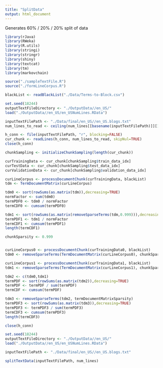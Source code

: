 ```yaml
---
title: "SplitData"
output: html_document
---
```

Generates 60% / 20% / 20% split of data

```r
library(rJava)
library(RWeka)
library(R.utils)
library(stringi)
library(stringr)
library(shiny)
library(textcat)
library(tm)
library(markovchain)

source("./sampleTextFile.R")
source("./formLineCorpus.R")

blackList <- readBlackList("./Data/Terms-to-Block.csv")
```

```r
set.seed(18244)
outputTextFileDirectory <- "./OutputData//en_US/"
load("./OutputData//en_US/en_USNumLines.RData")

inputTextFilePath <- "./Data/final/en_US//en_US.blogs.txt"
num_lines_to_read <- ceiling(num_lines[[basename(inputTextFilePath)]][1]/100)

h_conn <- file(inputTextFilePath, "r", blocking=FALSE)
cur_chunk <- readLines(h_conn, num_lines_to_read, skipNul=TRUE)
close(h_conn)

chunkSampling <- initializeChunkSampling(length(cur_chunk))

curTrainingData <- cur_chunk[chunkSampling$train_data_idx]
curTestData <- cur_chunk[chunkSampling$test_data_idx]
curValidationData <- cur_chunk[chunkSampling$validation_data_idx]

curLineCorpus <- processDocumentChunk(curTrainingData, blackList)
tdm <- TermDocumentMatrix(curLineCorpus)

tdm0 <- sort(rowSums(as.matrix(tdm)),decreasing=TRUE)
normFactor <- sum(tdm0)
termPDF0 <- tdm0 / normFactor
termCDF0 <- cumsum(termPDF0)

tdm1 <- sort(rowSums(as.matrix(removeSparseTerms(tdm,0.999))),decreasing=TRUE)
termPDF1 <- tdm1 / normFactor
termCDF1 <- cumsum(termPDF1)
length(termCDF1)

chunkSparsity <- 0.999


curLineCorpus0 <- processDocumentChunk(curTrainingData0, blackList)
tdm0 <- removeSparseTerms(TermDocumentMatrix(curLineCorpus0), chunkSparsity)

curLineCorpus1 <- processDocumentChunk(curTrainingData1, blackList)
tdm1 <- removeSparseTerms(TermDocumentMatrix(curLineCorpus1), chunkSparsity)

tdm2 <- c(tdm0,tdm1)
termPDF <- sort(rowSums(as.matrix(tdm2)),decreasing=TRUE)
termPDF <- termPDF / sum(termPDF)
termCDF <- cumsum(termPDF)

tdm3 <- removeSparseTerms(tdm2, termDocumentMatrixSparsity)
termPDF3 <- sort(rowSums(as.matrix(tdm3)),decreasing=TRUE)
termPDF3 <- termPDF3 / sum(termPDF3)
termCDF3 <- cumsum(termPDF3)
length(termCDF3)

close(h_conn)
```

```r
set.seed(18244)
outputTextFileDirectory <- "./OutputData//en_US/"
load("./OutputData//en_US/en_USNumLines.RData")

inputTextFilePath <- "./Data/final/en_US//en_US.blogs.txt"

splitTextData(inputTextFilePath, num_lines)

```
